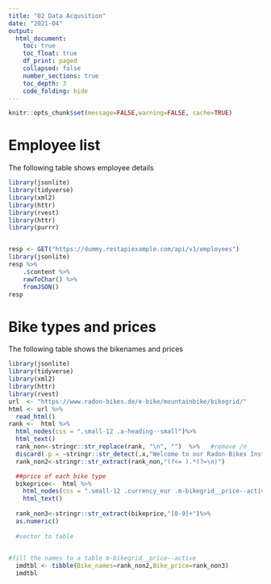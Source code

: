 ```yaml
---
title: "02 Data Acqusition"
date: "2021-04"
output:
  html_document:
    toc: true
    toc_float: true
    df_print: paged
    collapsed: false
    number_sections: true
    toc_depth: 3
    code_folding: hide
---
```


```r
knitr::opts_chunk$set(message=FALSE,warning=FALSE, cache=TRUE)
```



# Employee list 



The following table shows employee details 
```r
library(jsonlite)
library(tidyverse)
library(xml2)
library(httr)
library(rvest)  
library(httr)
library(purrr)


resp <- GET("https://dummy.restapiexample.com/api/v1/employees")
library(jsonlite)
resp %>% 
    .$content %>% 
    rawToChar() %>% 
    fromJSON()
resp


```
# Bike types and prices 
The following table shows the bikenames and prices 



```r
library(jsonlite)
library(tidyverse)
library(xml2)
library(httr)
library(rvest)  
url  <- "https://www.radon-bikes.de/e-bike/mountainbike/bikegrid/"
html <- url %>% 
  read_html()
rank <-  html %>% 
  html_nodes(css = ".small-12 .a-heading--small")%>% 
  html_text()
  rank_non<-stringr::str_replace(rank, "\n", "")  %>%   #remove /n
  discard(.p = ~stringr::str_detect(.x,"Welcome to our Radon-Bikes Instagram!|#radonbikes #bisbaldimwald"))
  rank_non2<-stringr::str_extract(rank_non,"(?<= ).*(?=\n)")

  ##price of each bike type 
  bikeprice<-  html %>% 
    html_nodes(css = ".small-12 .currency_eur .m-bikegrid__price--active") %>% 
    html_text()
  
  rank_non3<-stringr::str_extract(bikeprice,"[0-9]+")%>%
  as.numeric()
  
  #vector to table 
  

#fill the names to a table m-bikegrid__price--active
  imdtbl <- tibble(Bike_names=rank_non2,Bike_price=rank_non3)
  imdtbl
```